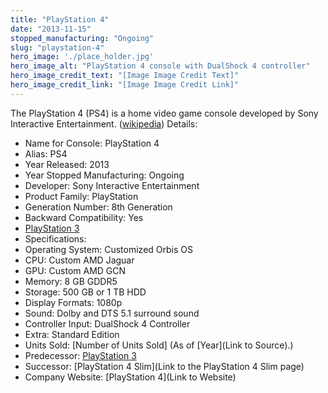 ```yaml
---
title: "PlayStation 4"
date: "2013-11-15"
stopped_manufacturing: "Ongoing"
slug: "playstation-4"
hero_image: './place_holder.jpg'
hero_image_alt: "PlayStation 4 console with DualShock 4 controller"
hero_image_credit_text: "[Image Image Credit Text]"
hero_image_credit_link: "[Image Image Credit Link]"
---
```

The PlayStation 4 (PS4) is a home video game console developed by Sony Interactive Entertainment. ([wikipedia](https://en.wikipedia.org.org/wiki/PlayStation_4))
Details:
- Name for Console: PlayStation 4
- Alias: PS4
- Year Released: 2013
- Year Stopped Manufacturing: Ongoing
- Developer: Sony Interactive Entertainment
- Product Family: PlayStation
- Generation Number: 8th Generation
- Backward Compatibility: Yes
- [PlayStation 3](https://en.wikipedia.org.org/wiki/PlayStation_4#Backward_compatibility)
- Specifications:
- Operating System: Customized Orbis OS
- CPU: Custom AMD Jaguar
- GPU: Custom AMD GCN
- Memory: 8 GB GDDR5
- Storage: 500 GB or 1 TB HDD
- Display Formats: 1080p
- Sound: Dolby and DTS 5.1 surround sound
- Controller Input: DualShock 4 Controller
- Extra: Standard Edition
- Units Sold: [Number of Units Sold] (As of [Year](Link to Source).)
- Predecessor: [PlayStation 3](https://en.wikipedia.org.org/wiki/PlayStation_3)
- Successor: [PlayStation 4 Slim](Link to the PlayStation 4 Slim page)
- Company Website: [PlayStation 4](Link to Website)
